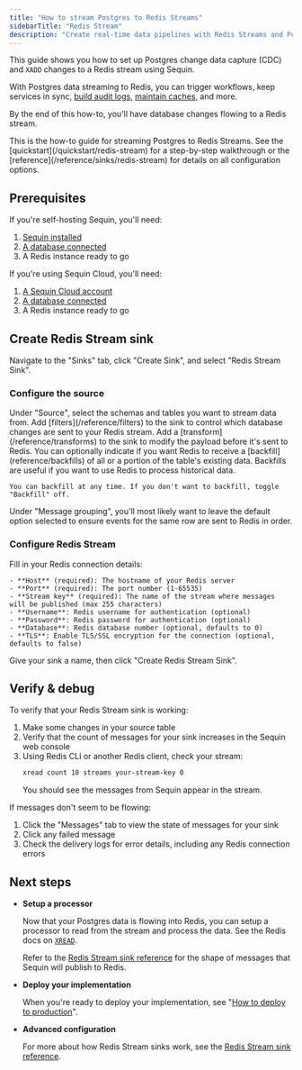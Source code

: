 ```yaml
---
title: "How to stream Postgres to Redis Streams"
sidebarTitle: "Redis Stream"
description: "Create real-time data pipelines with Redis Streams and Postgres change data capture (CDC). Stream database changes for caching, analytics, and event distribution."
---
```


This guide shows you how to set up Postgres change data capture (CDC) and `XADD` changes to a Redis stream using Sequin.

With Postgres data streaming to Redis, you can trigger workflows, keep services in sync, [build audit logs](/how-to/create-audit-logs), [maintain caches](/how-to/maintain-caches), and more.

By the end of this how-to, you'll have database changes flowing to a Redis stream.

<Tip>
  This is the how-to guide for streaming Postgres to Redis Streams. See the [quickstart](/quickstart/redis-stream) for a step-by-step walkthrough or the [reference](/reference/sinks/redis-stream) for details on all configuration options.
</Tip>

## Prerequisites

If you're self-hosting Sequin, you'll need:

1. [Sequin installed](/running-sequin)
2. [A database connected](/connect-postgres)
3. A Redis instance ready to go

If you're using Sequin Cloud, you'll need:

1. [A Sequin Cloud account](https://console.sequinstream.com)
2. [A database connected](/connect-postgres)
3. A Redis instance ready to go

## Create Redis Stream sink

Navigate to the "Sinks" tab, click "Create Sink", and select "Redis Stream Sink".

### Configure the source

<Steps>
  <Step title="Select source tables">
    Under "Source", select the schemas and tables you want to stream data from.
  </Step>

  <Step title="Add filters (optional)">
    Add [filters](/reference/filters) to the sink to control which database changes are sent to your Redis stream.
  </Step>

  <Step title="Add transform (optional)">
    Add a [transform](/reference/transforms) to the sink to modify the payload before it's sent to Redis.
  </Step>

  <Step title="Specify backfill">
    You can optionally indicate if you want Redis to receive a [backfill](reference/backfills) of all or a portion of the table's existing data. Backfills are useful if you want to use Redis to process historical data.

    You can backfill at any time. If you don't want to backfill, toggle "Backfill" off.
  </Step>

  <Step title="Specify message grouping">
    Under "Message grouping", you'll most likely want to leave the default option selected to ensure events for the same row are sent to Redis in order.
  </Step>

</Steps>

### Configure Redis Stream

<Steps>
  <Step title="Enter Redis connection details">
    Fill in your Redis connection details:

    - **Host** (required): The hostname of your Redis server
    - **Port** (required): The port number (1-65535)
    - **Stream key** (required): The name of the stream where messages will be published (max 255 characters)
    - **Username**: Redis username for authentication (optional)
    - **Password**: Redis password for authentication (optional)
    - **Database**: Redis database number (optional, defaults to 0)
    - **TLS**: Enable TLS/SSL encryption for the connection (optional, defaults to false)
  </Step>

  <Step title="Create the sink">
    Give your sink a name, then click "Create Redis Stream Sink".
  </Step>
</Steps>

## Verify & debug

To verify that your Redis Stream sink is working:

1. Make some changes in your source table
2. Verify that the count of messages for your sink increases in the Sequin web console
3. Using Redis CLI or another Redis client, check your stream:
   ```bash
   xread count 10 streams your-stream-key 0
   ```
   You should see the messages from Sequin appear in the stream.

If messages don't seem to be flowing:

1. Click the "Messages" tab to view the state of messages for your sink
2. Click any failed message
3. Check the delivery logs for error details, including any Redis connection errors

## Next steps

- **Setup a processor**

   Now that your Postgres data is flowing into Redis, you can setup a processor to read from the stream and process the data. See the Redis docs on [`XREAD`](https://redis.io/docs/latest/commands/xread/).

   Refer to the [Redis Stream sink reference](/reference/sinks/redis-stream) for the shape of messages that Sequin will publish to Redis.

- **Deploy your implementation**

   When you're ready to deploy your implementation, see "[How to deploy to production](/how-to/deploy-to-production)".

- **Advanced configuration**

   For more about how Redis Stream sinks work, see the [Redis Stream sink reference](/reference/sinks/redis-stream).

